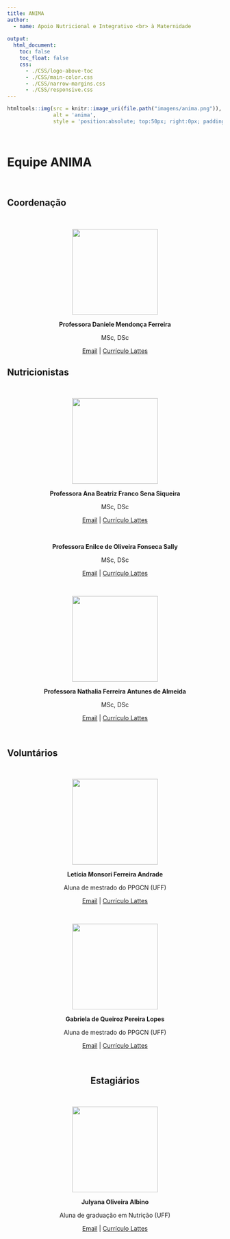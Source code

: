 ```yaml
---
title: ANIMA
author:
  - name: Apoio Nutricional e Integrativo <br> à Maternidade
  
output:
  html_document:
    toc: false
    toc_float: false
    css:
      - ./CSS/logo-above-toc
      - ./CSS/main-color.css
      - ./CSS/narrow-margins.css
      - ./CSS/responsive.css
---
```


```r
htmltools::img(src = knitr::image_uri(file.path("imagens/anima.png")), 
               alt = 'anima', 
               style = 'position:absolute; top:50px; right:0px; padding:10px; width:150px;')
```

<br>

# **Equipe ANIMA**

<br>


## **Coordenação** {#coordenacao}

<center>

<br>

<img src="imagens/daniele-ferreira.png" width="200px">

**Professora Daniele Mendonça Ferreira**

MSc, DSc

[Email](mailto:daniele_ferreira@id.uff.br) | [Currículo Lattes](http://lattes.cnpq.br/6222513276436258)

</center>

## **Nutricionistas** {#nutricionistas}

<center>

<br>

<img src="imagens/ana-beatriz.png" width="200px">

**Professora Ana Beatriz Franco Sena Siqueira**

MSc, DSc

[Email](mailto:ab_franco@id.uff.br) | [Currículo Lattes](http://lattes.cnpq.br/6222513276436258)

<br>

**Professora Enilce de Oliveira Fonseca Sally**

MSc, DSc

[Email](mailto:esally@id.uff.br) | [Currículo Lattes](http://lattes.cnpq.br/9025993792349254)

<br>

<img src="imagens/nathalia-ferreira.png" width="200px">

**Professora Nathalia Ferreira Antunes de Almeida**

MSc, DSc

[Email](mailto:nathaliaalmeida@unirio.br) | [Currículo Lattes](http://lattes.cnpq.br/8374367290779329)

<br>

</center>

## **Voluntários** {#voluntários}

<br>

<center>

<img src="imagens/leticia-ferreira.png" width="200px">

**Letícia Monsori Ferreira Andrade**

Aluna de mestrado do PPGCN (UFF)

[Email](mailto:leticiamonsore@id.uff.br) | [Currículo Lattes](http://lattes.cnpq.br/4289774838251974)

<br>

<img src="imagens/gabi-lopes.png" width="200px">

**Gabriela de Queiroz Pereira Lopes**

Aluna de mestrado do PPGCN (UFF)

[Email](mailto:gabrielalnutri@gmail.com) | [Currículo Lattes](http://lattes.cnpq.br/1247868836934670)

<br>

## **Estagiários** {#estagiários}

<br>

<center>

<img src="imagens/juliana-oliveira.png" width="200px">

**Julyana Oliveira Albino**

Aluna de graduação em Nutrição (UFF)

[Email](mailto:julyanaoliveira@id.uff.br) | [Currículo Lattes](http://lattes.cnpq.br/0634824597021092)
